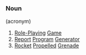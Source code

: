 ===Noun=== (acronym)
# [[Role-Playing]] [[Game]]
# [[Report]] [[Program]] [[Generator]]
# [[Rocket]] [[Propelled]] [[Grenade]]